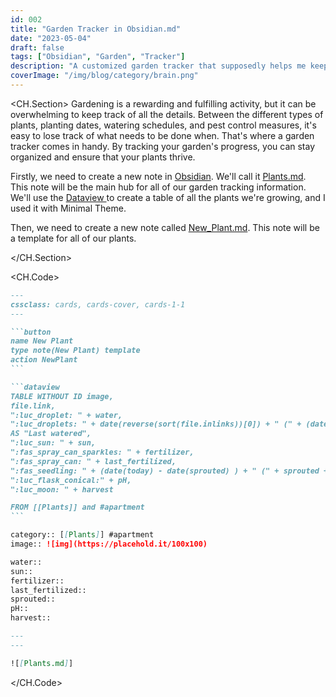 ```yaml
---
id: 002
title: "Garden Tracker in Obsidian.md"
date: "2023-05-04"
draft: false
tags: ["Obsidian", "Garden", "Tracker"]
description: "A customized garden tracker that supposedly helps me keep track of everything from plant varieties to watering schedules. "
coverImage: "/img/blog/category/brain.png"
---
```


<CH.Section>
Gardening is a rewarding and fulfilling activity, but it can be overwhelming to keep track of all the details. Between the different types of plants, planting dates, watering schedules, and pest control measures, it's easy to lose track of what needs to be done when. That's where a garden tracker comes in handy. By tracking your garden's progress, you can stay organized and ensure that your plants thrive.

Firstly, we need to create a new note in [Obsidian](https://obsidian.md/). We'll call it [Plants.md](). This note will be the main hub for all of our garden tracking information. We'll use the [Dataview ](https://github.com/blacksmithgu/obsidian-dataview) to create a table of all the plants we're growing, and I used it with Minimal Theme.

Then, we need to create a new note called [New_Plant.md](). This note will be a template for all of our plants.

</CH.Section>


<CH.Code>



````md Plants.md
---
cssclass: cards, cards-cover, cards-1-1
---

```button
name New Plant
type note(New Plant) template
action NewPlant
```

```dataview
TABLE WITHOUT ID image,
file.link,
":luc_droplet: " + water,
":luc_droplets: " + date(reverse(sort(file.inlinks))[0]) + " (" + (date(today) - date(reverse(sort(file.inlinks))[0])) + ")"  /
AS "Last watered",
":luc_sun: " + sun,
":fas_spray_can_sparkles: " + fertilizer,
":fas_spray_can: " + last_fertilized,
":fas_seedling: " + (date(today) - date(sprouted) ) + " (" + sprouted + ")",
":luc_flask_conical:" + pH,
":luc_moon: " + harvest

FROM [[Plants]] and #apartment
```

````

```md New_Plant.md
category:: [[Plants]] #apartment
image:: ![img](https://placehold.it/100x100)

water::
sun::
fertilizer::
last_fertilized::
sprouted::
pH::
harvest::

```

```md DailyNote.md
---
---

![[Plants.md]]
```

</CH.Code>
